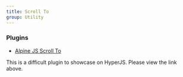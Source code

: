 ```yaml
---
title: Scroll To
group: Utility
---
```


### Plugins

- [Alpine JS Scroll To](https://github.com/markmead/alpinejs-scroll-to)

This is a difficult plugin to showcase on HyperJS. Please view the link above.
